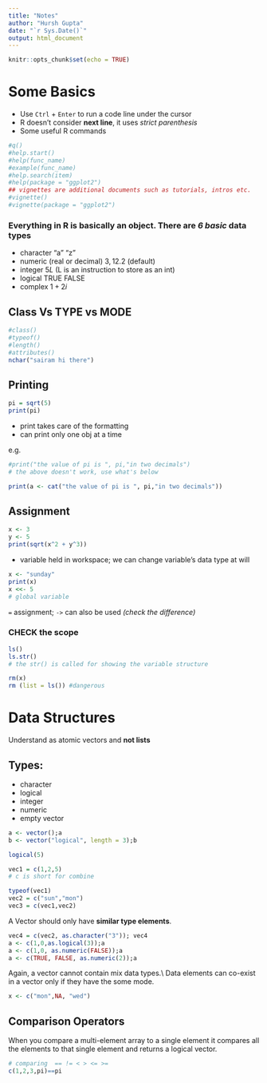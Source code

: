 ---
title: "Notes"
author: "Hursh Gupta"
date: "`r Sys.Date()`"
output: html_document
---

```{r setup, include=FALSE}
knitr::opts_chunk$set(echo = TRUE)
```


# Some Basics

-   Use `Ctrl` + `Enter` to run a code line under the cursor
-   R doesn't consider **next line**, it uses *strict parenthesis*
-   Some useful R commands

```{r packages, include=FALSE}
#q()
#help.start()
#help(func_name)
#example(func_name)
#help.search(item)
#help(package = "ggplot2")
## vignettes are additional documents such as tutorials, intros etc.
#vignette()
#vignette(package = "ggplot2")
```


### Everything in **R** is basically an object. There are *6 basic* data types

-   character "a" "z"
-   numeric (real or decimal) $3,12.2$ (default)
-   integer $5L$ (L is an instruction to store as an int)
-   logical TRUE FALSE
-   complex $1 + 2i$

## Class Vs TYPE vs MODE

```{r meta}
#class()
#typeof()
#length()
#attributes()
nchar("sairam hi there")
```

## Printing

```{r printing}
pi = sqrt(5)
print(pi)
```

-   print takes care of the formatting
-   can print only one obj at a time

e.g.

```{r catenation}
#print("the value of pi is ", pi,"in two decimals")
# the above doesn't work, use what's below

print(a <- cat("the value of pi is ", pi,"in two decimals"))
```

## Assignment

```{r variables}
x <- 3
y <- 5
print(sqrt(x^2 + y^3))
```

-   variable held in workspace; we can change variable's data type at will

```{r more_variables}
x <- "sunday"
print(x)
x <<- 5
# global variable
```

`=` assignment; `->` can also be used *(check the difference)*

### CHECK the scope

```{r scope_variables}
ls()
ls.str()
# the str() is called for showing the variable structure
```

```{r}
rm(x)
rm (list = ls()) #dangerous
```

# Data Structures

Understand as atomic vectors and **not lists**

## Types:

-   character
-   logical
-   integer
-   numeric
-   empty vector

```{r vectors}
a <- vector();a
b <- vector("logical", length = 3);b

logical(5)
```

```{r c_function}
vec1 = c(1,2,5)
# c is short for combine

typeof(vec1)
vec2 = c("sun","mon")
vec3 = c(vec1,vec2)

```

A Vector should only have **similar type elements**.

```{r type_casting}
vec4 = c(vec2, as.character("3")); vec4
a <- c(1,0,as.logical(3));a
a <- c(1,0, as.numeric(FALSE));a
a <- c(TRUE, FALSE, as.numeric(2));a
```

Again, a vector cannot contain mix data types.\\ Data elements can co-exist in a vector only if they have the some mode.

```{r NA}
x <- c("mon",NA, "wed")
```

## Comparison Operators


When you compare a multi-element array to a single element it compares all the elements to that single element and returns a logical vector. 

```{r comparison}
# comparing  == != < > <= >=
c(1,2,3,pi)==pi
```